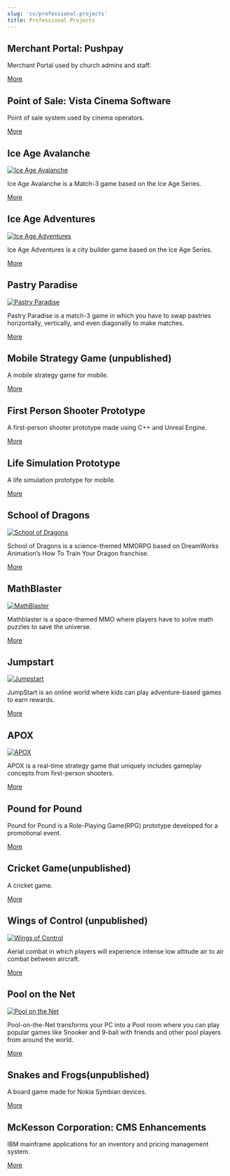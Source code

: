 ```yaml
---
slug: 'cv/professional-projects'
title: Professional Projects
---
```


<!-- [gallery type="slideshow" link="none" size="full" ids="2638,2639,2611,2621,2612,2568,2564,110,111,64,100,118,123,126"] -->

## Merchant Portal: Pushpay

Merchant Portal used by church admins and staff.

[More](./professional-projects/merchant-portal-pushpay)

## Point of Sale: Vista Cinema Software

Point of sale system used by cinema operators.

[More](./professional-projects/point-of-sale-system)

## Ice Age Avalanche

[![Ice Age Avalanche](./images/avalanche1.jpg)](./professional-projects/ice-age-avalanche)

Ice Age Avalanche is a Match-3 game based on the Ice Age Series.

[More](./professional-projects/ice-age-avalanche)

## Ice Age Adventures

[![Ice Age Adventures](./images/adventures1.jpg)](./professional-projects/ice-age-adventures)

Ice Age Adventures is a city builder game based on the Ice Age Series.

[More](./professional-projects/ice-age-adventures)

## Pastry Paradise

[![Pastry Paradise](./images/pp13.jpg)](./professional-projects/pastry-paradise)

Pastry Paradise is a match-3 game in which you have to swap pastries horizontally, vertically, and even diagonally to
make matches.

[More](./professional-projects/pastry-paradise)

## Mobile Strategy Game (unpublished)

A mobile strategy game for mobile.

[More](./professional-projects/mobile-strategy-game-unpublished)

## First Person Shooter Prototype

A first-person shooter prototype made using C++ and Unreal Engine.

[More](./professional-projects/first-person-shooter-prototype)

## Life Simulation Prototype

A life simulation prototype for mobile.

[More](./professional-projects/life-simulation-prototype)

## School of Dragons

[![School of Dragons](./images/toothless.jpg)](./professional-projects/schoolofdragons/)

School of Dragons is a science-themed MMORPG based on DreamWorks Animation’s How To Train Your Dragon franchise.

[More](./professional-projects/schoolofdragons)

## MathBlaster

[![MathBlaster](./images/mathblaster.png)](./professional-projects/mathblaster)

Mathblaster is a space-themed MMO where players have to solve math puzzles to save the universe.

[More](./professional-projects/mathblaster)

## Jumpstart

[![Jumpstart](./images/CanoeWallpaperWide.jpg)](./professional-projects/jumpstart)

JumpStart is an online world where kids can play adventure-based games to earn rewards.

[More](./professional-projects/jumpstart)

## APOX

[![APOX](./images/apox.jpg)](./professional-projects/apox)

APOX is a real-time strategy game that uniquely includes gameplay concepts from first-person shooters.

[More](./professional-projects/apox)

## Pound for Pound

Pound for Pound is a Role-Playing Game(RPG) prototype developed for a promotional event.

[More](./professional-projects/pound-pound)

## Cricket Game(unpublished)

A cricket game.

[More](./professional-projects/cricket-game-unpublished)

## Wings of Control (unpublished)

[![Wings of Control](./images/woc.jpg)](./professional-projects/wingsofcontrolunpublished)

Aerial combat in which players will experience intense low altitude air to air combat between aircraft.

[More](./professional-projects/wingsofcontrolunpublished)

## Pool on the Net

[![Pool on the Net](./images/potn.jpg)](./professional-projects/pool-net)

Pool-on-the-Net transforms your PC into a Pool room where you can play popular games like Snooker and 9-ball with
friends and other pool players from around the world.

[More](./professional-projects/pool-net)

## Snakes and Frogs(unpublished)

A board game made for Nokia Symbian devices.

[More](./professional-projects/snakes-frogs-unpublished)

## McKesson Corporation: CMS Enhancements

IBM mainframe applications for an inventory and pricing management system.

[More](./professional-projects/mckesson-corporation-cms-enhancements)
